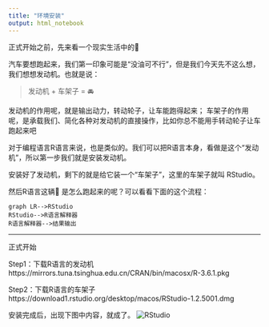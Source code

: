 ```yaml
---
title: "环境安装"
output: html_notebook
---
```


正式开始之前，先来看一个现实生活中的🌰

汽车要想跑起来，我们第一印象可能是“没油可不行”，但是我们今天先不这么想，我们想想发动机。也就是说：

> 发动机  +  车架子  =  🚘

发动机的作用呢，就是输出动力，转动轮子，让车能跑得起来；
车架子的作用呢，是承载我们、简化各种对发动机的直接操作，比如你总不能用手转动轮子让车跑起来吧

对于编程语言R语言来说，也是类似的。我们可以把R语言本身，看做是这个“发动机”，所以第一步我们就是安装发动机。

安装好了发动机，剩下的就是给它装一个“车架子”，这里的车架子就叫 RStudio。

然后R语言这辆🚗 是怎么跑起来的呢？可以看看下面的这个流程：


```mermermaid
graph LR-->RStudio
RStudio-->R语言解释器
R语言解释器-->结果输出
```


---

正式开始

Step1：下载R语言的发动机 
    https://mirrors.tuna.tsinghua.edu.cn/CRAN/bin/macosx/R-3.6.1.pkg 

Step2：下载R语言的车架子
    https://download1.rstudio.org/desktop/macos/RStudio-1.2.5001.dmg 


安装完成后，出现下图中内容，就成了。
![RStudio](https://github.com/guoruibiao/learn-r/raw/master/images/1-rstudio.jpg)
